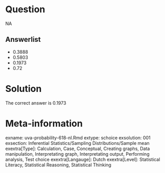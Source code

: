 Question
========

NA

Answerlist
----------
* 0.3888
* 0.5803
* 0.1973
* 0.72

Solution
========

The correct answer is  0.1973 

Meta-information
================
exname: uva-probability-618-nl.Rmd 
extype: schoice 
exsolution: 001 
exsection: Inferential Statistics/Sampling Distributions/Sample mean
exextra[Type]: Calculation, Case, Conceptual, Creating graphs, Data manipulation, Interpretating graph, Interpretating output, Performing analysis, Test choice 
exextra[Langauge]: Dutch 
exextra[Level]: Statistical Literacy, Statistical Reasoning, Statistical Thinking 
